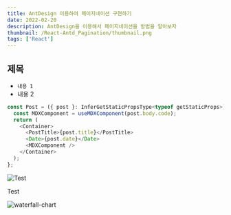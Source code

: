 ```yaml
---
title: AntDesign 이용하여 페이지네이션 구현하기
date: 2022-02-20
description: AntDesign을 이용해서 페이지네이션을 방법을 알아보자
thumbnail: /React-Antd_Pagination/thumbnail.png
tags: ['React']
---
```


## 제목

- `내용 1`
- 내용 2

```javascript
const Post = ({ post }: InferGetStaticPropsType<typeof getStaticProps>) => {
  const MDXComponent = useMDXComponent(post.body.code);
  return (
    <Container>
      <PostTitle>{post.title}</PostTitle>
      <Date>{post.date}</Date>
      <MDXComponent />
    </Container>
  );
};
```

![Test](/assets/Profile.jpg)

Test

![waterfall-chart](https://raw.githubusercontent.com/Songchangyeop/Blog/main/assets/Profile.jpg)
